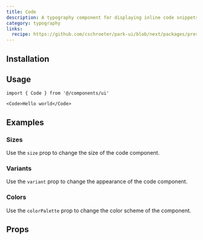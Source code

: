 ```yaml
---
title: Code
description: A typography component for displaying inline code snippets.
category: typography
links:
  recipe: https://github.com/cschroeter/park-ui/blob/next/packages/preset/src/recipes/code.ts
---
```


<ComponentExample name="basic" />

## Installation

<InstallationGuide />

## Usage

```tsx
import { Code } from '@/components/ui'
```

```tsx
<Code>Hello world</Code>
```

## Examples

### Sizes

Use the `size` prop to change the size of the code component.

<ComponentExample name="sizes" />

### Variants

Use the `variant` prop to change the appearance of the code component.

<ComponentExample name="variants" />

### Colors

Use the `colorPalette` prop to change the color scheme of the component.

<ComponentExample name="colors" />

## Props
